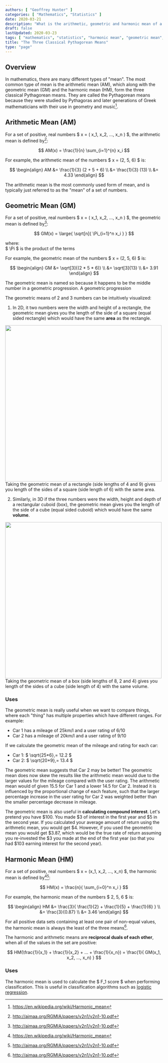 ```yaml
---
authors: [ "Geoffrey Hunter" ]
categories: [ "Mathematics", "Statistics" ]
date: 2020-03-21
description: "What is the arithmetic, geometric and harmonic mean of a set of numbers, and why are they important?"
draft: false
lastUpdated: 2020-03-23
tags: [ "mathematics", "statistics", "harmonic mean", "geometric mean", "arithmetic mean", "classification", "f1 score", "pythagorean", "means" ]
title: "The Three Classical Pythagorean Means"
type: "page"
---
```



## Overview

In mathematics, there are many different types of "mean". The most common type of mean is the arithmetic mean (AM), which along with the geometric mean (GM) and the harmonic mean (HM), form the three classical Pythagorean means. They are called the Pythagorean means because they were studied by Pythagoras and later generations of Greek mathematicians with their use in geometry and music[^wikipedia-harmonic-mean].

## Arithmetic Mean (AM)

For a set of positive, real numbers $ x = ( x_1, x_2, ..., x_n ) $, the arithmetic mean is defined by[^a-proof-mean-inequalities]:

$$ AM(x) = \frac{1}{n} \sum_{i=1}^{n} x_i $$

For example, the arithmetic mean of the numbers $ x = (2, 5, 6) $ is:

$$
\begin{align}
AM &= \frac{1}{3} (2 + 5 + 6) \\
   &= \frac{1}{3} (13) \\
   &= 4.33
\end{align}
$$

The arithmetic mean is the most commonly used form of mean, and is typically just referred to as the "mean" of a set of numbers.

## Geometric Mean (GM)

For a set of positive, real numbers $ x = ( x_1, x_2, ..., x_n ) $, the geometric mean is defined by[^a-proof-mean-inequalities]:

$$ GM(x) = \large{ \sqrt[n]{ \Pi_{i=1}^n x_i } } $$

<p className="centered">  where:<br/>
  $ \Pi $ is the product of the terms<br/></p>

For example, the geometric mean of the numbers $ x = (2, 5, 6) $ is:

$$
\begin{align}
GM &= \sqrt[3]{(2 * 5 * 6)} \\
   &= \sqrt[3]{13} \\
   &= 3.91
\end{align}
$$

The geometric mean is named so because it happens to be the middle number in a geometric progression. A geometric progression

The geometric means of 2 and 3 numbers can be intuitively visualized:

1) In 2D, it two numbers were the width and height of a rectangle, the geometric mean gives you the length of the side of a square (equal sided rectangle) which would have the same **area** as the rectangle.


<Image src={geometric_mean_2d_same_area} width="500px">Taking the geometric mean of a rectangle (side lengths of 4 and 9) gives you length of the sides of a square (side length of 6) with the same area.</Image>

2) Similarly, in 3D if the three numbers were the width, height and depth of a rectangular cuboid (box), the geometric mean gives you the length of the side of a cube (equal sided cuboid) which would have the same **volume**.


<Image src={geometric_mean_3d_same_volume} width="500px">Taking the geometric mean of a box (side lengths of 8, 2 and 4) gives you length of the sides of a cube (side length of 4) with the same volume.</Image>

### Uses

The geometric mean is really useful when we want to compare things, where each "thing" has multiple properties which have different ranges. For example:

* Car 1 has a mileage of 25km/l and a user rating of 6/10
* Car 2 has a mileage of 20km/l and a user rating of 9/10

If we calculate the geometric mean of the mileage and rating for each car:

* Car 1: $ \sqrt{25*6}\,= 12.2 $
* Car 2: $ \sqrt{20*9}\,= 13.4 $

The geometric mean suggests that Car 2 may be better! The geometric mean does now skew the results like the arithmetic mean would due to the larger values for the mileage compared with the user rating. The arithmetic mean would of given $15.5$ for Car 1 and a lower $14.5$ for Car 2. Instead it is influenced by the proportional change of each feature, such that the larger percentage increase in the user rating for Car 2 was weighted better than the smaller percentage decrease in mileage.

The geometric mean is also useful in **calculating compound interest**. Let's pretend you have $100. You made $3 of interest in the first year and $5 in the second year. If you calculated your average amount of return using the arithmetic mean, you would get $4. However, if you used the geometric mean you would get $3.87, which would be the true rate of return assuming you re-invested the $3 you made at the end of the first year (so that you had $103 earning interest for the second year).

## Harmonic Mean (HM)

For a set of positive, real numbers $ x = (x_1, x_2, ..., x_n) $, the harmonic mean is defined by[^wikipedia-harmonic-mean][^a-proof-mean-inequalities]:

$$ HM(x) = \frac{n}{ \sum_{i=0}^n x_i } $$

For example, the harmonic mean of the numbers $ 2, 5, 6 $ is:

$$
\begin{align}
HM &= \frac{3}{ \frac{1}{2} + \frac{1}{5} + \frac{1}{6} } \\
  &= \frac{3}{0.87} \\
  &= 3.46 
\end{align}
$$

For all positive data sets containing at least one pair of non-equal values, the harmonic mean is always the least of the three means[^a-proof-mean-inequalities].

The harmonic and arithmetic means are **reciprocal duals of each other**, when all of the values in the set are positive:

$$ HM(\frac{1}{x_1} + \frac{1}{x_2} + ... + \frac{1}{x_n}) = \frac{1}{ GM(x_1, x_2, ..., x_n) } $$

### Uses

The harmonic mean is used to calculate the $ F_1 score $ when performing classification. This is useful in classification algorithms such as [logistic regression](/programming/artificial-intelligence/understanding-logistic-regression).

[^wikipedia-harmonic-mean]: https://en.wikipedia.org/wiki/Harmonic_mean
[^a-proof-mean-inequalities]: http://ajmaa.org/RGMIA/papers/v2n1/v2n1-10.pdf